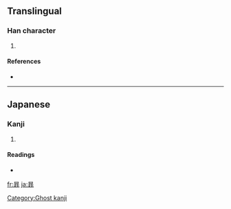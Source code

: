 ==Translingual==

===Han character===
{{Han char|rn=72|rad=日|as=08|sn=12|four=|canj=日中一卜 (ALMY)}}

# {{defn|Han|sort=日08}}

====References====
* {{Han ref|kx=0497.311|hdz=21518.041|uh=6683|ud=26243}}

----

==Japanese==

===Kanji===
{{ja-kanji|grade=|rs=日08}}

# {{defn|Japanese}}

====Readings====
* {{ja-readings|on=[[ひ]] (hi)|kun=}}

[[Category:Ghost kanji]]

[[fr:暃]]
[[ja:暃]]